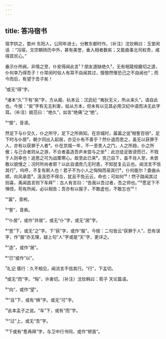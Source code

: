 ```yaml
---
---
---
```

title: 答冯宿书
---







宿字拱之，婺州 东阳人，公同年进士。分教东都时作。〔补注〕沈钦韩曰：玉堂闲话 ：“冯宿，文宗朝扬历中外，甚有美誉，垂入相者数矣；又能曲事北司权贵，咸得其欢心。”

垂示仆所阙，非情之至，仆安得闻此言¹？朋友道缺绝久²，无有相箴规磨切之道，仆何幸乃得吾子！仆常闵时俗人有耳不自闻其过，懔懔然惟恐己之不自闻也³；而今而后，有望于吾子矣！

¹或无“得”字。

²诸本“久”下有“矣”字，方从阁、杭本云：汉武纪 “夷狄无义，所从来久”，语自此也。今按：“矣”字有无无利害，姑从方本，但未有以见其必用汉纪中语而决无此字耳。〔补注〕姚范曰：“绝久”，如言“绝痛”之“绝”。

³“懔”，音凛。

然足下与仆交久，仆之所守，足下之所熟知。在京城时，嚣嚣之徒¹相訾百倍²，足下时与仆居³，朝夕同出入起居，亦见仆有不善乎？然仆退而思之，虽无以获罪于人，亦有以获罪于人者⁴。仆在京城一年，不一至贵人之门，人之所趋，仆之所傲；与己合者则从之游，不合者虽造吾庐未尝与之坐⁵：此岂徒足致谤而已，不戮于人则幸也！追思之可为战栗寒心。故至此已来⁶，克己自下，虽不肖人至，未尝敢以貌慢之；况时所尚者邪？以此自谓庶几无时患，不知犹复云云也。闻流言不信其行⁷，呜呼，不复有斯人也！君子不为小人之恟恟而易其行⁸，仆何能尔？委曲从顺，向风承意⁹，汲汲恐不得合，犹且不免云云，命也；可如何¹⁰！然子路闻其过则喜，禹闻昌言则下车拜¹¹：古人有言曰：“告我以吾过者，吾之师也。”¹²愿足下不惮烦，苟有所闻，必以相告；吾亦有以报子，不敢虚也，不敢忘也¹³！

¹“嚣”，音枵。

²“訾”，音紫。

³“仆居”，或作“并居”，或无“仆”字，或无“居”字。

⁴“思”下，或无“之”字。下“获”字，或作“服”。今按：二句皆云“获罪于人”，恐有误字，作“服”亦无理，疑上句“人”字或是“天”字，更详之。

⁵“造”，或作“居”。

⁶“已”或作“以”。

⁷礼记 儒行：久不相见，闻流言不信其行。“行”，下孟切。

⁸或无“而”字。“恟”，许勇切。〔补注〕沈钦韩曰：荀子 天论篇语。

⁹“向”，或作“望”。

¹⁰“且”下，或有“惧”字。或无“可”字。

¹¹此本孟子之说。“车”下，或有“而”字。

¹²“过”上，或无“吾”字。

¹³下或有“愈再拜”字，与卫中行书同，或作“顿首”。